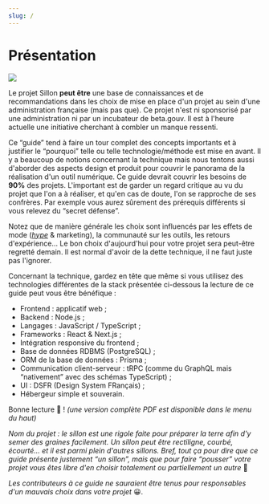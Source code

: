 ```yaml
---
slug: /
---
```


# Présentation

![](./illustration.jpg)

Le projet Sillon **peut être** une base de connaissances et de recommandations dans les choix de mise en place d'un projet au sein d'une administration française (mais pas que). Ce projet n'est ni sponsorisé par une administration ni par un incubateur de beta.gouv. Il est à l'heure actuelle une initiative cherchant à combler un manque ressenti.

Ce “guide” tend à faire un tour complet des concepts importants et à justifier le “pourquoi” telle ou telle technologie/méthode est mise en avant. Il y a beaucoup de notions concernant la technique mais nous tentons aussi d'aborder des aspects design et produit pour couvrir le panorama de la réalisation d'un outil numérique. Ce guide devrait couvrir les besoins de **90%** des projets. L'important est de garder un regard critique au vu du projet que l'on a à réaliser, et qu'en cas de doute, l'on se rapproche de ses confrères. Par exemple vous aurez sûrement des prérequis différents si vous relevez du “secret défense”.

Notez que de manière générale les choix sont influencés par les effets de mode ([_hype_](https://fr.wiktionary.org/wiki/hype) & marketing), la communauté sur les outils, les retours d'expérience… Le bon choix d'aujourd'hui pour votre projet sera peut-être regretté demain. Il est normal d'avoir de la dette technique, il ne faut juste pas l'ignorer.

Concernant la technique, gardez en tête que même si vous utilisez des technologies différentes de la stack présentée ci-dessous la lecture de ce guide peut vous être bénéfique :

- Frontend : applicatif web ;
- Backend : Node.js ;
- Langages : JavaScript / TypeScript ;
- Frameworks : React & Next.js ;
- Intégration responsive du frontend ;
- Base de données RDBMS (PostgreSQL) ;
- ORM de la base de données : Prisma ;
- Communication client-serveur : tRPC (comme du GraphQL mais “nativement” avec des schémas TypeScript) ;
- UI : DSFR (Design System FRançais) ;
- Hébergeur simple et souverain.

Bonne lecture 🙂 ! _(une version complète PDF est disponible dans le menu du haut)_

_Nom du projet : le sillon est une rigole faite pour préparer la terre afin d'y semer des graines facilement. Un sillon peut être rectiligne, courbé, écourté… et il est parmi plein d'autres sillons. Bref, tout ça pour dire que ce guide présente justement “un sillon”, mais que pour faire “pousser” votre projet vous êtes libre d'en choisir totalement ou partiellement un autre_ 🌱

_Les contributeurs à ce guide ne sauraient être tenus pour responsables d'un mauvais choix dans votre projet_ 😀.
